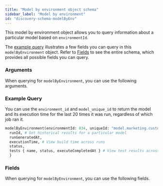 ```yaml
---
title: "Model by environment object schema"
sidebar_label: "Model by environment"
id: "discovery-schema-modelByEnv"
---
```



<Snippet src="discovery-public-preview-banner" />

This model by environment object allows you to query information about a particular model based on `environmentId`.

The [example query](#example-query) illustrates a few fields you can query in this `modelByEnvironment` object. Refer to [Fields](#fields) to see the entire schema, which provides all possible fields you can query.

### Arguments

When querying for `modelByEnvironment`, you can use the following arguments.

<ArgsTable queryName="modelByEnvironment" />


### Example Query

You can use the `environment_id` and `model_unique_id` to return the model and its execution time for the last 20 times it was run, regardless of which job ran it.


```graphql
modelByEnvironment(environmentId: 834, uniqueId: "model.marketing.customers", lastRunCount: 20) {
  runId, # Get historical results for a particular model
  runGeneratedAt,
  executionTime, # View build time across runs
  status,
  tests { name, status, executeCompletedAt } # View test results across runs
  }

```

### Fields
When querying for `modelByEnvironment`, you can use the following fields.

<SchemaTable nodeName="ModelNode" />
